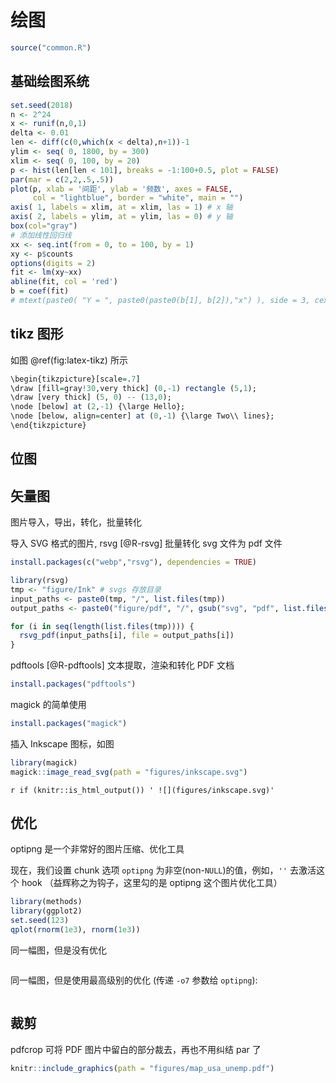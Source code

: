 # 绘图 {#plot}

```r
source("common.R")
```

## 基础绘图系统 {#base-plot}

```r
set.seed(2018) 
n <- 2^24
x <- runif(n,0,1)
delta <- 0.01
len <- diff(c(0,which(x < delta),n+1))-1
ylim <- seq( 0, 1800, by = 300)
xlim <- seq( 0, 100, by = 20)
p <- hist(len[len < 101], breaks = -1:100+0.5, plot = FALSE)
par(mar = c(2,2,.5,.5))
plot(p, xlab = '间距', ylab = '频数', axes = FALSE, 
     col = "lightblue", border = "white", main = "")	 
axis( 1, labels = xlim, at = xlim, las = 1) # x 轴
axis( 2, labels = ylim, at = ylim, las = 0) # y 轴
box(col="gray")
# 添加线性回归线
xx <- seq.int(from = 0, to = 100, by = 1)
xy <- p$counts
options(digits = 2)
fit <- lm(xy~xx)
abline(fit, col = 'red')
b = coef(fit)
# mtext(paste0( "Y = ", paste0(paste0(b[1], b[2]),"x") ), side = 3, cex = 2)
```



## tikz 图形

如图 \@ref(fig:latex-tikz) 所示

```r
\begin{tikzpicture}[scale=.7]
\draw [fill=gray!30,very thick] (0,-1) rectangle (5,1);
\draw [very thick] (5, 0) -- (13,0);
\node [below] at (2,-1) {\large Hello};
\node [below, align=center] at (0,-1) {\large Two\\ lines};
\end{tikzpicture}
```

## 位图


## 矢量图

图片导入，导出，转化，批量转化

导入 SVG 格式的图片, rsvg [@R-rsvg] 批量转化 svg 文件为 pdf 文件

```r
install.packages(c("webp","rsvg"), dependencies = TRUE)
```

```r
library(rsvg)
tmp <- "figure/Ink" # svgs 存放目录
input_paths <- paste0(tmp, "/", list.files(tmp))
output_paths <- paste0("figure/pdf", "/", gsub("svg", "pdf", list.files(tmp)))

for (i in seq(length(list.files(tmp)))) {
  rsvg_pdf(input_paths[i], file = output_paths[i])
}
```

pdftools [@R-pdftools] 文本提取，渲染和转化 PDF 文档

```r
install.packages("pdftools")
```


magick 的简单使用

```r
install.packages("magick")
```

插入 Inkscape 图标，如图

```r
library(magick)
magick::image_read_svg(path = "figures/inkscape.svg")
```

`r if (knitr::is_html_output()) '
![](figures/inkscape.svg)'
`


## 优化

optipng 是一个非常好的图片压缩、优化工具

现在，我们设置 chunk 选项 `optipng` 为非空(non-`NULL`)的值，例如，`''` 去激活这个 hook （益辉称之为钩子，这里勾的是 optipng 这个图片优化工具）

```r
library(methods)
library(ggplot2)
set.seed(123)
qplot(rnorm(1e3), rnorm(1e3))
```

同一幅图，但是没有优化

```r
```

同一幅图，但是使用最高级别的优化 (传递 `-o7` 参数给 `optipng`):

```r
```

## 裁剪

pdfcrop 可将 PDF 图片中留白的部分裁去，再也不用纠结 par 了

```r
knitr::include_graphics(path = "figures/map_usa_unemp.pdf")
```
